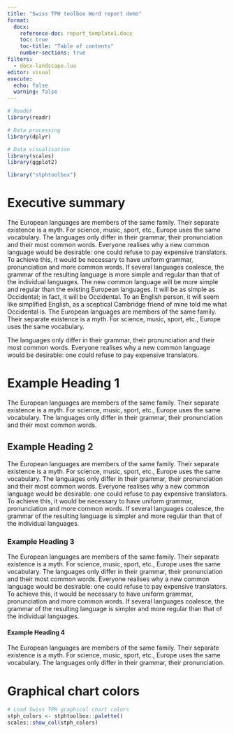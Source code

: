 ```yaml
---
title: "Swiss TPH toolbox Word report demo"
format:
  docx:
    reference-doc: report_template1.docx
    toc: true
    toc-title: "Table of contents"
    number-sections: true
filters:
  - docx-landscape.lua
editor: visual
execute:
  echo: false
  warning: false
---
```


```r
# Reader
library(readr)

# Data processing
library(dplyr)

# Data visualisation
library(scales)
library(ggplot2)

library("stphtoolbox")
```

# Executive summary

The European languages are members of the same family. Their separate existence is a myth. For science, music, sport, etc., Europe uses the same vocabulary. The languages only differ in their grammar, their pronunciation and their most common words. Everyone realises why a new common language would be desirable: one could refuse to pay expensive translators. To achieve this, it would be necessary to have uniform grammar, pronunciation and more common words. If several languages coalesce, the grammar of the resulting language is more simple and regular than that of the individual languages. The new common language will be more simple and regular than the existing European languages. It will be as simple as Occidental; in fact, it will be Occidental. To an English person, it will seem like simplified English, as a sceptical Cambridge friend of mine told me what Occidental is. The European languages are members of the same family. Their separate existence is a myth. For science, music, sport, etc., Europe uses the same vocabulary. 

The languages only differ in their grammar, their pronunciation and their most common words. Everyone realises why a new common language would be desirable: one could refuse to pay expensive translators.

# Example Heading 1

The European languages are members of the same family. Their separate existence is a myth. For science, music, sport, etc., Europe uses the same vocabulary. The languages only differ in their grammar, their pronunciation and their most common words.

## Example Heading 2

The European languages are members of the same family. Their separate existence is a myth. For science, music, sport, etc., Europe uses the same vocabulary. The languages only differ in their grammar, their pronunciation and their most common words. Everyone realises why a new common language would be desirable: one could refuse to pay expensive translators. To achieve this, it would be necessary to have uniform grammar, pronunciation and more common words. If several languages coalesce, the grammar of the resulting language is simpler and more regular than that of the individual languages.

### Example Heading 3

The European languages are members of the same family. Their separate existence is a myth. For science, music, sport, etc., Europe uses the same vocabulary. The languages only differ in their grammar, their pronunciation and their most common words. Everyone realises why a new common language would be desirable: one could refuse to pay expensive translators. To achieve this, it would be necessary to have uniform grammar, pronunciation and more common words. If several languages coalesce, the grammar of the resulting language is simpler and more regular than that of the individual languages.

#### Example Heading 4
The European languages are members of the same family. Their separate existence is a myth. For science, music, sport, etc., Europe uses the same vocabulary. The languages only differ in their grammar, their pronunciation.

# Graphical chart colors

```r
# Load Swiss TPH graphical chart colors
stph_colors <- stphtoolbox::palette()
scales::show_col(stph_colors)
```
